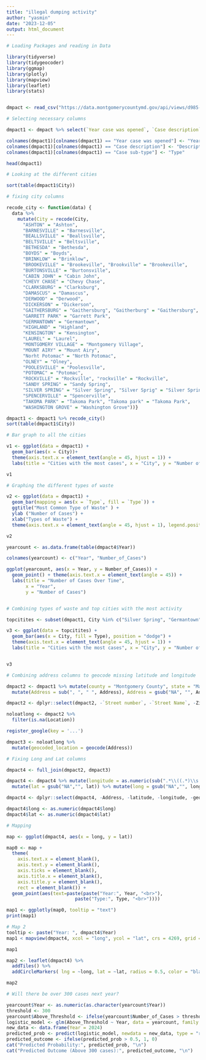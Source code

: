 ```yaml
---
title: "illegal dumping activity"
author: "yasmin"
date: "2023-12-05"
output: html_document
---
```


```r
# Loading Packages and reading in Data

library(tidyverse)
library(tidygeocoder)
library(ggmap)
library(plotly)
library(mapview)
library(leaflet)
library(stats)


dmpact <- read_csv("https://data.montgomerycountymd.gov/api/views/d985-d2ak/rows.csv?accessType=DOWNLOAD")
```


```r
# Selecting necessary columns

dmpact1 <- dmpact %>% select(`Year case was opened`, `Case description`, `Case sub-type`, `Street number`, `Street Name`, City, Zip, Location)

colnames(dmpact1)[colnames(dmpact1) == "Year case was opened"] <- "Year"
colnames(dmpact1)[colnames(dmpact1) == "Case description"] <- "Description"
colnames(dmpact1)[colnames(dmpact1) == "Case sub-type"] <- "Type"

head(dmpact1)
```


```r
# Looking at the different cities 

sort(table(dmpact1$City))
```


```r
# fixing city columns 

recode_city <- function(data) {
  data %>%
    mutate(City = recode(City,
      "ASHTON" = "Ashton",
      "BARNESVILLE" = "Barnesville",
      "BEALLSVILLE" = "Beallsville",
      "BELTSVILLE" = "Beltsville",
      "BETHESDA" = "Bethesda",
      "BOYDS" = "Boyds",
      "BRINKLOW" = "Brinklow",
      "BROOKEVILLE" = "Brookeville", "Brookville" = "Brookeville",
      "BURTONSVILLE" = "Burtonsville",
      "CABIN JOHN" = "Cabin John",
      "CHEVY CHASE" = "Chevy Chase",
      "CLARKSBURG" = "Clarksburg",
      "DAMASCUS" = "Damascus",
      "DERWOOD" = "Derwood",
      "DICKERSON" = "Dickerson",
      "GAITHERSBURG" = "Gaithersburg", "Gaitherburg" = "Gaithersburg",
      "GARRETT PARK" = "Garrett Park",
      "GERMANTOWN" = "Germantown",
      "HIGHLAND" = "Highland",
      "KENSINGTON" = "Kensington",
      "LAUREL" = "Laurel",
      "MONTGOMERY VILLAGE" = "Montgomery Village",
      "MOUNT AIRY" = "Mount Airy",
      "Norht Potomac" = "North Potomac",
      "OLNEY" = "Olney",
      "POOLESVILLE" = "Poolesville",
      "POTOMAC" = "Potomac",
      "ROCKVILLE" = "Rockville", "rockville" = "Rockville",
      "SANDY SPRING" = "Sandy Spring",
      "SILVER SPRING" = "Silver Spring", "Silver Sprig" = "Silver Spring", "Silver spring" = "Silver Spring",
      "SPENCERVILLE" = "Spencerville",
      "TAKOMA PARK" = "Takoma Park", "Takoma park" = "Takoma Park",
      "WASHINGTON GROVE" = "Washington Grove"))}

dmpact1 <- dmpact1 %>% recode_city()
sort(table(dmpact1$City))
```


```r
# Bar graph to all the cities

v1 <- ggplot(data = dmpact1) + 
  geom_bar(aes(x = City))+ 
  theme(axis.text.x = element_text(angle = 45, hjust = 1)) + 
  labs(title = "Cities with the most cases", x = "City", y = "Number of Cases")

v1
```


```r
# Graphing the different types of waste

v2 <- ggplot(data = dmpact1) +
  geom_bar(mapping = aes(x = `Type`, fill = `Type`)) +
  ggtitle("Most Common Type of Waste" ) +
  ylab ("Number of Cases") +
  xlab("Types of Waste") + 
  theme(axis.text.x = element_text(angle = 45, hjust = 1), legend.position = "none")

v2
```


```r

yearcount <- as.data.frame(table(dmpact4$Year))

colnames(yearcount) <- c("Year", "Number_of_Cases")

ggplot(yearcount, aes(x = Year, y = Number_of_Cases)) +
  geom_point() + theme(axis.text.x = element_text(angle = 45)) + 
  labs(title = "Number of Cases Over Time",
       x = "Year",
       y = "Number of Cases")



```



```r
# Combining types of waste and top cities with the most activity

topcitites <- subset(dmpact1, City %in% c("Silver Spring", "Germantown", "Gaithersburg", "Rocville", "Bethesda", "Potomac"))

v3 <- ggplot(data = topcitites) + 
  geom_bar(aes(x = City, fill = Type), position = "dodge") + 
  theme(axis.text.x = element_text(angle = 45, hjust = 1)) + 
  labs(title = "Cities with the most cases", x = "City", y = "Number of Cases")


v3
```


```r
# Combining address columns to geocode missing latitude and longitude 

dmpact2 <- dmpact1 %>% mutate(county = "Montgomery County", state = "Maryland", Address = paste(`Street number`, `Street Name`, City, county, state, Zip, sep = ", ")) %>%
  mutate(Address = sub(", ", " ", Address), Address = gsub("NA", "", Address))

dmpact2 <- dplyr::select(dmpact2, -`Street number`, -`Street Name`, -Zip, -county, -state)

noloatlong <- dmpact2 %>%
  filter(is.na(Location))

register_google(key = '...')

dmpact3 <- noloatlong %>%
  mutate(geocoded_location = geocode(Address))


```


```r
# Fixing Long and Lat columns 

dmpact4 <- full_join(dmpact2, dmpact3)

dmpact4 <- dmpact4 %>% mutate(longitude = as.numeric(sub(".*\\((.*)\\s.*", "\\1", dmpact4$Location)), latitude = as.numeric(sub(".*\\s(.*)\\)", "\\1", dmpact4$Location))) %>% mutate(lat = paste(latitude, geocoded_location$lat), long = paste(longitude, geocoded_location$lon)) %>%
  mutate(lat = gsub("NA","", lat)) %>% mutate(long = gsub("NA","", long))

dmpact4 <- dplyr::select(dmpact4, -Address, -latitude, -longitude, -geocoded_location, -Location)

dmpact4$long <- as.numeric(dmpact4$long)
dmpact4$lat <- as.numeric(dmpact4$lat)

```


```r
# Mapping 

map <- ggplot(dmpact4, aes(x = long, y = lat)) 

map0 <- map + 
  theme(
    axis.text.x = element_blank(),
    axis.text.y = element_blank(),
    axis.ticks = element_blank(),
    axis.title.x = element_blank(),
    axis.title.y = element_blank(),
    rect = element_blank()) +
  geom_point(aes(text=paste(paste("Year:", Year, "<br>"),   
                         paste("Type:", Type, "<br>"))))

map1 <- ggplotly(map0, tooltip = "text") 
print(map1)

```


```r
# Map 2
tooltip <- paste("Year: ", dmpact4$Year)
map1 < mapview(dmpact4, xcol = "long", ycol = "lat", crs = 4269, grid = F, zcol = "Type", col.regions = mapviewGetOption("raster.palette"), legend.opacity = 5, alpha = 1,  cex = 4, tooltip = tooltip)

map1

```


```r

map2 <- leaflet(dmpact4) %>%
  addTiles() %>%
  addCircleMarkers( lng = ~long, lat = ~lat, radius = 0.5, color = "black", popup = ~paste("Year: ", Year, "<br>Type: ", Type, "<br>City: ", City))

map2


```


```r
# Will there be over 300 cases next year?

yearcount$Year <- as.numeric(as.character(yearcount$Year))
threshold <- 300
yearcount$Above_Threshold <- ifelse(yearcount$Number_of_Cases > threshold, 1, 0)
logistic_model <- glm(Above_Threshold ~ Year, data = yearcount, family = "binomial")
new_data <- data.frame(Year = 2024)
predicted_prob <- predict(logistic_model, newdata = new_data, type = "response")
predicted_outcome <- ifelse(predicted_prob > 0.5, 1, 0)
cat("Predicted Probability:", predicted_prob, "\n")
cat("Predicted Outcome (Above 300 cases):", predicted_outcome, "\n")


```

